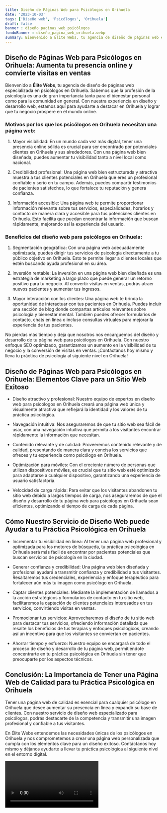 ```yaml
---
title: Diseño de Páginas Web para Psicólogos en Orihuela
date: '2023-10-03'
tags: ['Diseño web', 'Psicólogos', 'Orihuela']
draft: false
banner : diseño_paginas_web_psicólogos
fondoBanner : diseño_pagina_web_orihuela.webp
summary: Bienvenido a Élite Webs, tu agencia de diseño de páginas web especializada en psicólogos en Orihuela. Sabemos que la profesión de la psicología es una de gran importancia tanto para el bienestar personal como para la comunidad en general. Con nuestra experiencia en diseño y desarrollo web, estamos aquí para ayudarte a destacar en Orihuela y lograr que tu negocio prospere en el mundo online.
---
```


## Diseño de Páginas Web para Psicólogos en Orihuela: Aumenta tu presencia online y convierte visitas en ventas

Bienvenido a **Élite Webs**, tu agencia de diseño de páginas web especializada en psicólogos en Orihuela. Sabemos que la profesión de la psicología es una de gran importancia tanto para el bienestar personal como para la comunidad en general. Con nuestra experiencia en diseño y desarrollo web, estamos aquí para ayudarte a destacar en Orihuela y lograr que tu negocio prospere en el mundo online.

### Motivos por los que los psicólogos en Orihuela necesitan una página web:

1. Mayor visibilidad: En un mundo cada vez más digital, tener una presencia online sólida es crucial para ser encontrado por potenciales clientes en Orihuela y sus alrededores. Con una página web bien diseñada, puedes aumentar tu visibilidad tanto a nivel local como nacional.

2. Credibilidad profesional: Una página web bien estructurada y atractiva muestra a tus clientes potenciales en Orihuela que eres un profesional confiable y serio en tu campo. Además, puedes compartir testimonios de pacientes satisfechos, lo que fortalece tu reputación y genera confianza.

3. Información accesible: Una página web te permite proporcionar información relevante sobre tus servicios, especialidades, horarios y contacto de manera clara y accesible para tus potenciales clientes en Orihuela. Esto facilita que puedan encontrar la información que buscan rápidamente, mejorando así la experiencia del usuario.

### Beneficios del diseño web para psicólogos en Orihuela:

1. Segmentación geográfica: Con una página web adecuadamente optimizada, puedes dirigir tus servicios de psicología directamente a tu público objetivo en Orihuela. Esto te permite llegar a clientes locales que estén buscando ayuda profesional en su área.

2. Inversión rentable: La inversión en una página web bien diseñada es una estrategia de marketing a largo plazo que puede generar un retorno positivo para tu negocio. Al convertir visitas en ventas, podrás atraer nuevos pacientes y aumentar tus ingresos.

3. Mayor interacción con los clientes: Una página web te brinda la oportunidad de interactuar con tus pacientes en Orihuela. Puedes incluir una sección de blog donde compartas artículos relevantes sobre psicología y bienestar mental. También puedes ofrecer formularios de contacto, chats en línea o incluso consultas virtuales para mejorar la experiencia de tus pacientes.

No pierdas más tiempo y deja que nosotros nos encarguemos del diseño y desarrollo de tu página web para psicólogos en Orihuela. Con nuestro enfoque SEO optimizado, garantizamos un aumento en la visibilidad de tu negocio y la conversión de visitas en ventas. ¡Contáctanos hoy mismo y lleva tu práctica de psicología al siguiente nivel en Orihuela!

<GifSeo />

<Cta />

## **Diseño de Páginas Web para Psicólogos en Orihuela: Elementos Clave para un Sitio Web Exitoso**

- Diseño atractivo y profesional: Nuestro equipo de expertos en diseño web para psicólogos en Orihuela creará una página web única y visualmente atractiva que reflejará la identidad y los valores de tu práctica psicológica.

- Navegación intuitiva: Nos aseguraremos de que tu sitio web sea fácil de usar, con una navegación intuitiva que permita a los visitantes encontrar rápidamente la información que necesitan.

- Contenido relevante y de calidad: Proveeremos contenido relevante y de calidad, presentando de manera clara y concisa los servicios que ofreces y tu experiencia como psicólogo en Orihuela.

- Optimización para móviles: Con el creciente número de personas que utilizan dispositivos móviles, es crucial que tu sitio web esté optimizado para adaptarse a cualquier dispositivo, garantizando una experiencia de usuario satisfactoria.

- Velocidad de carga rápida: Para evitar que los visitantes abandonen tu sitio web debido a largos tiempos de carga, nos aseguraremos de que el diseño y desarrollo de tu página web para psicólogos en Orihuela sean eficientes, optimizando el tiempo de carga de cada página.

## **Cómo Nuestro Servicio de Diseño Web puede Ayudar a tu Práctica Psicológica en Orihuela**

- Incrementar tu visibilidad en línea: Al tener una página web profesional y optimizada para los motores de búsqueda, tu práctica psicológica en Orihuela será más fácil de encontrar por pacientes potenciales que buscan servicios de psicología en la ciudad.

- Generar confianza y credibilidad: Una página web bien diseñada y profesional ayudará a transmitir confianza y credibilidad a tus visitantes. Resaltaremos tus credenciales, experiencia y enfoque terapéutico para fortalecer aún más tu imagen como psicólogo en Orihuela.

- Captar clientes potenciales: Mediante la implementación de llamados a la acción estratégicos y formularios de contacto en tu sitio web, facilitaremos la captación de clientes potenciales interesados en tus servicios, convirtiendo visitas en ventas.

- Promocionar tus servicios: Aprovecharemos el diseño de tu sitio web para destacar tus servicios, ofreciendo información detallada que resalte los beneficios de tus terapias y enfoques psicológicos, creando así un incentivo para que los visitantes se conviertan en pacientes.

- Ahorrar tiempo y esfuerzo: Nuestro equipo se encargará de todo el proceso de diseño y desarrollo de tu página web, permitiéndote concentrarte en tu práctica psicológica en Orihuela sin tener que preocuparte por los aspectos técnicos.

## **Conclusión: La Importancia de Tener una Página Web de Calidad para tu Práctica Psicológica en Orihuela**

Tener una página web de calidad es esencial para cualquier psicólogo en Orihuela que desee aumentar su presencia en línea y expandir su base de clientes. Con nuestro servicio de diseño web especializado para psicólogos, podrás destacarte de la competencia y transmitir una imagen profesional y confiable a tus visitantes.

En Élite Webs entendemos las necesidades únicas de los psicólogos en Orihuela y nos comprometemos a crear una página web personalizada que cumpla con los elementos clave para un diseño exitoso. Contáctanos hoy mismo y déjanos ayudarte a llevar tu práctica psicológica al siguiente nivel en el entorno digital.

<Video />

<CtaBot job='Psicólogos' city='Orihuela'/>

<Gmaps query='Orihuela+españa+maps' />